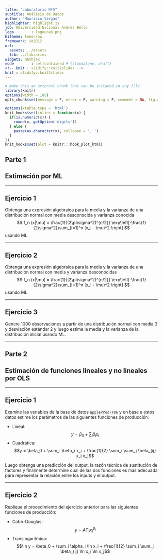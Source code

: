 ```yaml
---
title: "Laboratorio Nº5"
subtitle: Análisis de Datos
author: "Mauricio Vargas"
highlighter: highlight.js
job: Universidad Nacional Andrés Bello
logo        : logounab.png
hitheme: tomorrow
framework: io2012
url:
  assets: ../assets
  lib: ../libraries
widgets: mathjax
mode        : selfcontained # {standalone, draft}
<!-- knit : slidify::knit2slides --> 
knit : slidify::knit2slides
---
```


```r
# make this an external chunk that can be included in any file
library(knitr)
options(width = 100)
opts_chunk$set(message = F, error = F, warning = F, comment = NA, fig.align = 'center', dpi = 100, tidy = F, cache.path = '.cache/', fig.path = 'fig/')

options(xtable.type = 'html')
knit_hooks$set(inline = function(x) {
  if(is.numeric(x)) {
    round(x, getOption('digits'))
  } else {
    paste(as.character(x), collapse = ', ')
  }
})
knit_hooks$set(plot = knitr:::hook_plot_html)
```

## Parte 1

## Estimación por ML

---

## Ejercicio 1

Obtenga una expresión algebraica para la media y la varianza de una distribución normal con media desconocida y varianza conocida
$$
f_n (x|\mu) = \frac{1}{(2\pi\sigma^2)^{n/2}} \exp\left[-\frac{1}{2\sigma^2}\sum_{i=1}^n (x_i - \mu)^2 \right]
$$
usando ML.

---

## Ejercicio 2

Obtenga una expresión algebraica para la media y la varianza de una distribución normal con media y varianza desconocidas
$$
f_n (x|\mu) = \frac{1}{(2\pi\sigma^2)^{n/2}} \exp\left[-\frac{1}{2\sigma^2}\sum_{i=1}^n (x_i - \mu)^2 \right]
$$
usando ML.

---

## Ejercicio 3

Genere 1000 observaciones a partir de una distribución normal con media 3 y desviación estándar 2 y luego estime la media y la varianza de la distribución inicial usando ML.

---

## Parte 2

## Estimación de funciones lineales y no lineales por OLS

---

## Ejercicio 1

Examine las variables de la base de datos `appleProdFr86` y en base a estos datos estime los parámetros de las siguientes funciones de producción:

* Lineal: $$y = \beta_0 + \sum_i \beta_i x_i$$
* Cuadrática: $$y = \beta_0 + \sum_i \beta_i x_i + \frac{1}{2} \sum_i \sum_j \beta_{ij} x_i x_j$$

Luego obtenga una predicción del output, la razón técnica de sustitución de factores y finalmente determine cual de las dos funciones es más adecuada para representar la relación entre los inputs y el output.

---

## Ejercicio 2

Replique el procedimiento del ejercicio anterior para las siguientes funciones de producción:

* Cobb-Douglas: $$y = A \prod_i x_i^{\beta_i} $$
* Translogarítmica: $$\ln y = \beta_0 + \sum_i \alpha_i \ln x_i + \frac{1}{2} \sum_i \sum_j \beta_{ij} \ln x_i \ln x_j$$